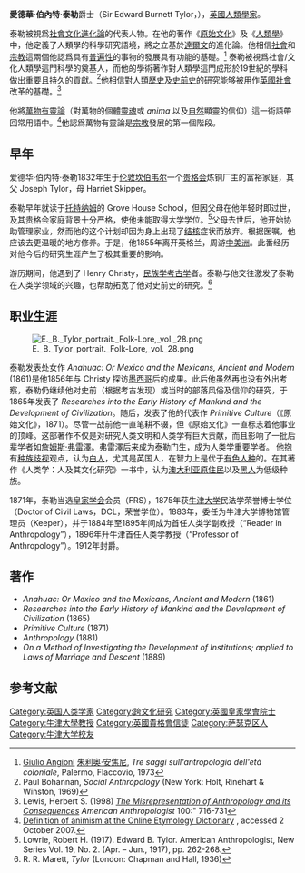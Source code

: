 {{Infobox scientist
|name              = Sir Edward Burnett Tylor
|image             = Edward_Burnett_Tylor.jpg
|image_size        =
|caption           =
|birth_date        = 1832年10月2日
|birth_place       = 英國倫敦[[坎伯威尔|坎伯威尔]]
|death_date        = {{death date and age|df=yes|1917|01|02|1832|10|02}}
|death_place       = 英國薩默塞特郡[[威靈頓_(索美塞特郡)|威靈頓]]
|residence         =
|alma_mater        =
|doctoral_advisor  =
|doctoral_students =
|known_for         = [[文化进化论|文化进化论]]
|influences        =
|influenced        =
|signature         =
|ethnicity         =
|field             = [[人類學|人類學]]
|work_institutions = [[牛津大學|牛津大學]]
|prizes            =
}}
'''愛德華·伯內特·泰勒'''爵士（Sir Edward Burnett Tylor，{{bd|1832年|10月2日|1917年|1月2日|catIdx=T}}），[[英國|英國]][[人類學家|人類學家]]。

泰勒被視爲[[社會文化進化論|社會文化進化論]]的代表人物。在他的著作《[[原始文化|原始文化]]》及《[[人類學|人類學]]》中，他定義了人類學的科學研究語境，將之立基於[[達爾文|達爾文]]的進化論。他相信[[社會|社會]]和[[宗教|宗教]]這兩個他認爲具有[[普遍性|普遍性]]的事物的發展具有功能的基礎。<ref>[[Giulio_Angioni|Giulio Angioni]] [[朱利奥·安焦尼|朱利奥·安焦尼]], ''Tre saggi sull'antropologia dell'età coloniale'', Palermo, Flaccovio, 1973</ref> 泰勒被視爲社會/文化人類學這門科學的奠基人，而他的學術著作對人類學這門成形於19世紀的學科做出重要且持久的貢獻。<ref name="Paul">Paul Bohannan, ''Social Anthropology'' (New York: Holt, Rinehart & Winston, 1969)</ref>他相信對人類[[歷史|歷史]]及[[史前史|史前史]]的研究能够被用作[[英國社會|英國社會]]改革的基礎。<ref name="Lewis">Lewis, Herbert S. (1998) ''[http://links.jstor.org/sici?sici=0002-7294(199809)2%3A100%3A3%3C716%3ATMOAAI%3E2.0.CO%3B2-3 The Misrepresentation of Anthropology and its Consequences]'' ''American Anthropologist'' 100:" 716-731</ref>

他將[[萬物有靈論|萬物有靈論]]（對萬物的個體[[靈魂|靈魂]]或 ''anima'' 以及[[自然|自然]]顯靈的信仰）這一術語帶回常用語中。<ref>[http://www.etymonline.com/index.php?term=animism Definition of animism at the Online Etymology Dictionary] {{Wayback|url=http://www.etymonline.com/index.php?term=animism |date=20170711223226 }}, accessed 2 October 2007.</ref>他認爲萬物有靈論是[[宗教|宗教]]發展的第一個階段。

== 早年 ==
爱德华·伯内特·泰勒1832年生于[[伦敦|伦敦]][[坎伯韦尔|坎伯韦尔]]一个[[贵格会|贵格会]]炼铜厂主的富裕家庭，其父 Joseph Tylor，母 Harriet Skipper。

泰勒早年就读于[[托特纳姆|托特纳姆]]的 Grove House School，但因父母在他年轻时即过世，及其贵格会家庭背景十分严格，使他未能取得大学学位。<ref>Lowrie, Robert H. (1917). Edward B. Tylor. American Anthropologist, New Series Vol. 19, No. 2. (Apr. – Jun., 1917), pp. 262-268.</ref>父母去世后，他开始协助管理家业，然而他的这个计划却因为身上出现了[[结核|结核]]症状而放弃。根据医嘱，他应该去更温暖的地方修养。于是，他1855年离开英格兰，周游[[中美洲|中美洲]]。此番经历对他今后的研究生涯产生了极其重要的影响。

游历期间，他遇到了 Henry Christy，[[民族学|民族学]][[考古学|考古学]]者。泰勒与他交往激发了泰勒在人类学领域的兴趣，也帮助拓宽了他对史前史的研究。<ref name="Marett">R. R. Marett, ''Tylor'' (London: Chapman and Hall, 1936)</ref>

== 职业生涯 ==

[[File:E._B._Tylor_portrait._Folk-Lore,_vol._28.png|thumb]]

泰勒发表处女作 ''Anahuac: Or Mexico and the Mexicans, Ancient and Modern'' (1861)是他1856年与 Christy 探访[[墨西哥|墨西哥]]后的成果。此后他虽然再也没有外出考察，泰勒仍继续他对史前（根据考古发现）或当时的部落风俗及信仰的研究，于1865年发表了 ''Researches into the Early History of Mankind and the Development of Civilization''。随后，发表了他的代表作 ''Primitive Culture''（《原始文化》，1871）。尽管一战前他一直笔耕不辍，但《原始文化》一直标志着他事业的顶峰。这部著作不仅是对研究人类文明和人类学有巨大贡献，而且影响了一批后辈学者如[[詹姆斯·弗雷澤|詹姆斯·弗雷澤]]。弗雷澤后来成为泰勒门生，成为人类学重要学者。
他抱有[[种族歧视|种族歧视]]观点，认为[[白人|白人]]，尤其是英国人，在智力上是优于[[有色人种|有色人种]]的。在其著作《人类学：人及其文化研究》一书中，认为[[澳大利亚|澳大利亚]][[原住民|原住民]]以及[[黑人|黑人]]为低级种族。

1871年，泰勒当选[[皇家学会|皇家学会]]会员（FRS），1875年获[[牛津大学|牛津大学]]民法学荣誉博士学位（Doctor of Civil Laws，DCL，荣誉学位）。1883年，委任为牛津大学博物馆管理员（Keeper），并于1884年至1895年间成为首任人类学副教授（“Reader in Anthropology”），1896年升牛津首任人类学教授（“Professor of Anthropology”）。1912年封爵。

==著作==
* ''Anahuac: Or Mexico and the Mexicans, Ancient and Modern'' (1861) 
* ''Researches into the Early History of Mankind and the Development of Civilization'' (1865)
* ''Primitive Culture'' (1871) 
* ''Anthropology'' (1881)
* ''On a Method of Investigating the Development of Institutions; applied to Laws of Marriage and Descent'' (1889)

== 参考文献 ==
{{reflist}}

{{Authority control}}
{{DEFAULTSORT:tylor}}
[[Category:英国人类学家|Category:英国人类学家]]
[[Category:跨文化研究|Category:跨文化研究]]
[[Category:英國皇家學會院士|Category:英國皇家學會院士]]
[[Category:牛津大學教授|Category:牛津大學教授]]
[[Category:英國貴格會信徒|Category:英國貴格會信徒]]
[[Category:萨瑟克区人|Category:萨瑟克区人]]
[[Category:牛津大学校友|Category:牛津大学校友]]